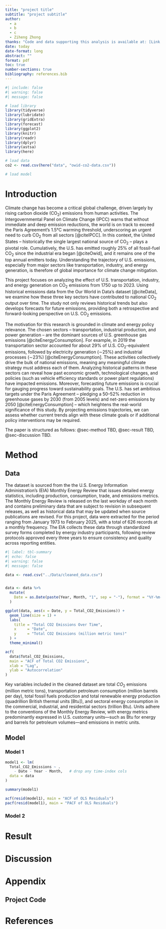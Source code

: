 ```yaml
---
title: "project title"
subtitle: "project subtitle"
author: 
  - a
  - b
  - c
  - Ziheng Zhong
thanks: "Code and data supporting this analysis is available at: [Link to repository](https://github.com/iJustinn/Global_CO2_Emissions.git)."
date: today
date-format: long
abstract: ""
format: pdf
toc: true
number-sections: true
bibliography: references.bib
---
```


```r
#| include: false
#| warning: false
#| message: false

# load library
library(tidyverse)
library(lubridate)
library(gridExtra)
library(forecast)
library(ggplot2)
library(knitr)
library(readr)
library(dplyr)
library(astsa)
library(here)

# load data
co2 <- read.csv(here("data", "owid-co2-data.csv"))

# load model

```

\newpage

# Introduction

Climate change has become a critical global challenge, driven largely by rising carbon dioxide (CO$_2$) emissions from human activities. The Intergovernmental Panel on Climate Change (IPCC) warns that without immediate and deep emission reductions, the world is on track to exceed the Paris Agreement’s 1.5°C warming threshold, underscoring an urgent need to curb CO$_2$ from all sectors [@citeIPCC]. In this context, the United States – historically the single largest national source of CO$_2$ – plays a pivotal role. Cumulatively, the U.S. has emitted roughly 25% of all fossil-fuel CO$_2$ since the industrial era began [@citeOwid], and it remains one of the top annual emitters today. Understanding the trajectory of U.S. emissions, especially from major sectors like transportation, industry, and energy generation, is therefore of global importance for climate change mitigation.

This project focuses on analyzing the effect of U.S. transportation, industry, and energy generation on CO$_2$ emissions from 1750 up to 2023. Using historical emissions data from the Our World in Data's dataset [@citeData], we examine how these three key sectors have contributed to national CO$_2$ output over time. The study not only reviews historical trends but also develops forecasts for future emissions, providing both a retrospective and forward-looking perspective on U.S. CO$_2$ emissions.

The motivation for this research is grounded in climate and energy policy relevance. The chosen sectors – transportation, industrial production, and power generation – are the dominant sources of U.S. greenhouse gas emissions [@citeEnergyConsumption]. For example, in 2019 the transportation sector accounted for about 29% of U.S. CO$_2$-equivalent emissions, followed by electricity generation (∼25%) and industrial processes (∼23%) [@citeEnergyConsumption]. These activities collectively drive the bulk of national emissions, meaning any meaningful climate strategy must address each of them. Analyzing historical patterns in these sectors can reveal how past economic growth, technological changes, and policies (such as vehicle efficiency standards or power plant regulations) have impacted emissions. Moreover, forecasting future emissions is crucial for gauging progress toward sustainability goals. The U.S. has set ambitious targets under the Paris Agreement – pledging a 50–52% reduction in greenhouse gases by 2030 (from 2005 levels) and net-zero emissions by 2050 [@citeEnergyConsumption] – which heightens the real-world significance of this study. By projecting emissions trajectories, we can assess whether current trends align with these climate goals or if additional policy interventions may be required.

The paper is structured as follows: @sec-method TBD, @sec-result TBD, @sec-discussion TBD.

# Method {#sec-method}

## Data

The dataset is sourced from the the U.S. Energy Information Administration’s (EIA) Monthly Energy Review that issues detailed energy statistics, including production, consumption, trade, and emissions metrics. The Monthly Energy Review is released on the last workday of each month and contains preliminary data that are subject to revision in subsequent releases, as well as historical data that may be updated when source publications are revised. For this project, data were extracted for the period ranging from January 1973 to February 2025, with a total of 626 records at a monthly frequency. The EIA collects these data through standardized survey forms completed by energy industry participants, following review protocols approved every three years to ensure consistency and quality across reporting entities.

```r
#| label: tbl-summary
#| echo: false
#| warning: false
#| message: false

data <- read.csv("../Data/cleaned_data.csv")


data <- data %>%
  mutate(
    Date = as.Date(paste(Year, Month, "1", sep = "-"), format = "%Y-%m-%d")
  )

ggplot(data, aes(x = Date, y = Total_CO2_Emissions)) +
  geom_line(size = 1) +
  labs(
    title = "Total CO2 Emissions Over Time",
    x     = "Date",
    y     = "Total CO2 Emissions (million metric tons)"
  ) +
  theme_minimal()

acf(
  data$Total_CO2_Emissions,
  main = "ACF of Total CO2 Emissions",
  xlab = "Lag",
  ylab = "Autocorrelation"
)
```

Key variables included in the cleaned dataset are total $CO_2$ emissions (million metric tons), transportation petroleum consumption (million barrels per day), total fossil fuels production and total renewable energy production (quadrillion British thermal units [Btu]), and sectoral energy consumption in the commercial, industrial, and residential sectors (trillion Btu). Units adhere to the conventions of the Monthly Energy Review, with energy metrics predominantly expressed in U.S. customary units—such as Btu for energy and barrels for petroleum volumes—and emissions in metric units.

## Model

### Model 1

```r
model1 <- lm(
  Total_CO2_Emissions ~ . 
    - Date - Year - Month,   # drop any time‐index cols
  data = data
)

summary(model1)

acf(resid(model1), main = "ACF of OLS Residuals")
pacf(resid(model1), main = "PACF of OLS Residuals")
```

### Model 2

# Result {#sec-result}

# Discussion {#sec-discussion}

# Appendix

## Project Code

\newpage

# References
